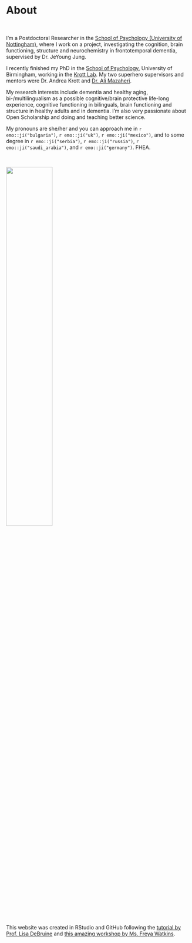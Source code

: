 # About
&nbsp;

<div align="justify">
I'm a Postdoctoral Researcher in the <a href="https://www.nottingham.ac.uk/psychology/welcome-to-psychology.aspx" target="_blank">School of Psychology (University of Nottingham)</a>, where I work on a project, investigating the cognition, brain functioning, structure and neurochemistry in frontotemporal dementia, supervised by Dr. JeYoung Jung.

I recently finished my PhD in the <a href="https://www.birmingham.ac.uk/schools/psychology/index.aspx" target="_blank">School of Psychology</a>, University of Birmingham, working in the <a href="https://andreakrott.com/" target="_blank">Krott Lab</a>.
My two superhero supervisors and mentors were Dr. Andrea Krott and <a href="https://alimazaheri.com/" target="_blank">Dr. Ali Mazaheri</a>. 

My research interests include dementia and healthy aging, bi-/multilingualism as a possible cognitive/brain protective life-long experience, cognitive functioning in bilinguals, brain functioning and structure in healthy adults and in dementia. I'm also very passionate about Open Scholarship and doing and teaching better science. 

My pronouns are she/her and you can approach me in `r emo::ji("bulgaria")`, `r emo::ji("uk")`, `r emo::ji("mexico")`, and to some degree in `r emo::ji("serbia")`, `r emo::ji("russia")`, `r emo::ji("saudi_arabia")`, and `r emo::ji("germany")`. FHEA.
</div>
&nbsp;

<div align="center">
<img src="C:/Users/44793/Documents/R/mywebpage/me.PNG"  width="50%" height="50%"></div>
&nbsp;

&nbsp;

&nbsp;

<div align="justify">
This website was created in RStudio and GitHub following the <a href="https://debruine.github.io/tutorials/webpages.html" target="_blank">tutorial by Prof. Lisa DeBruine</a> and <a href="https://www.youtube.com/watch?v=RD_ZR4Ulzec" target="_blank">this amazing workshop by Ms. Freya Watkins</a>.</span>
</div>
